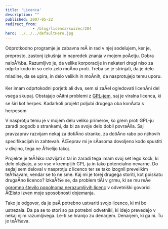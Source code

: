 ```yaml
---
title: 'Licenca'
description: ""
published: 2007-05-22
redirect_from: 
            - /blog/licenca/swizec/204
hero: ../../../defaultHero.jpg
---
```

Odprotkodno programje je zabavna reÄ in rad v njej sodelujem, ker je, preprosto, zastonj izkušnja in napredek znanja v mojem poÄetju. Dobra naloÅ¾ba. Razumljivo je, da velike korporacije in nekateri drugi niso za odprto kodo in so celo zelo moÄno proti. Treba se je strinjati, da je delo mladine, da se upira, in delo velikih in moÄnih, da nasprotujejo temu uporu.

Ker imam odprtokodni porjetk ali dva, sem si zaÄel ogledovati licenÄni del vsega skupaj. Obstajajo oÄitni problemi z [GPL-jem](http://www.opensource.org/licenses/gpl-license.php), saj je viralna licenca, ki se širi kot herpes. Kadarkoli projekt poljubi drugega oba konÄata s herpesom

V nasprotju temu je v mojem delu veliko primerov, ko grem proti GPL-ju zaradi pogodb s strankami, da bi za svoje delo dobil povraÄila. Saj pravzaprav razvijam nekaj za dotiÄno stranko, za dotiÄno rabo po njihovih specifikacijah in zahtevah. ÄŒeprav mi je sÄasoma dovoljeno kodo spustiti v divjino, tega ne Å¾elijo takoj.

Projekte je teÅ¾ko razvijati s tal in zaradi tega imam svoj set lego kock, ki delo olajšajo, a so vse v krempljih GPL-ja in tako potencialno nevarne. Do sedaj sem deloval v nasprotju z licenco ter se tako izognil prevelikim teÅ¾avam, vendar se to ne sme. Kaj mi je torej drugega storiti, kot poiskatu drugaÄno licenco? IzkaÅ¾e se, da problem tiÄi v grmu, ki se mu reÄe [ogromno število popolnoma nerazumljivih licenc](http://www.opensource.org/licenses/category) v odvetniški govorici. ÄŒisto izven moje sposobnosti dojemanja.

Tako je odgovor, da je paÄ potrebno ustvariti svojo licenco, ki mi bo ustrezala. Da pa se to stori so pa potrebni odvetniki, ki idejo prevedejo v nekaj njim razumljivega. Le-ti se hranijo zu denarjem. Denarjem, ki ga ni. Tu je teÅ¾ava.
